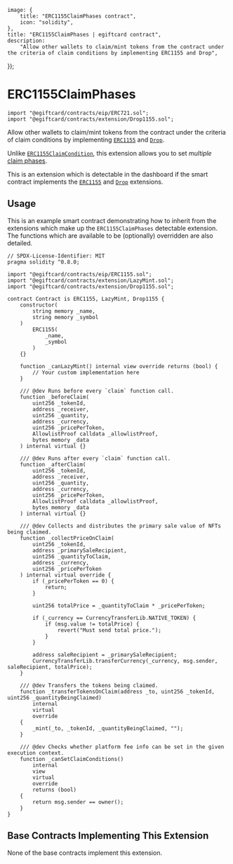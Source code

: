 
	image: {
		title: "ERC1155ClaimPhases contract",
		icon: "solidity",
	},
	title: "ERC1155ClaimPhases | egiftcard contract",
	description:
		"Allow other wallets to claim/mint tokens from the contract under the criteria of claim conditions by implementing ERC1155 and Drop",
});

# ERC1155ClaimPhases

```solidity
import "@egiftcard/contracts/eip/ERC721.sol";
import "@egiftcard/contracts/extension/Drop1155.sol";
```

Allow other wallets to claim/mint tokens from the contract under the criteria of claim conditions by
implementing [`ERC1155`](/contracts/build/extensions/erc-1155/ERC1155) and [`Drop`](/contracts/build/extensions/general/Drop).

Unlike [`ERC1155ClaimCondition`](/contracts/build/extensions/erc-1155/ERC1155ClaimConditions), this extension allows you to set _multiple_ [claim phases](/glossary/claim-phases).

This is an extension which is detectable in the dashboard if the smart contract implements the
[`ERC1155`](/contracts/build/extensions/erc-1155/ERC1155) and [`Drop`](/contracts/build/extensions/general/Drop) extensions.

<GithubButtonLink href="https://github.com/egiftcard/contracts/blob/main/contracts/extension/Drop1155.sol" />

## Usage

This is an example smart contract demonstrating how to inherit from the extensions which make up the `ERC1155ClaimPhases` detectable extension.
The functions which are available to be (optionally) overridden are also detailed.

```solidity
// SPDX-License-Identifier: MIT
pragma solidity ^0.8.0;

import "@egiftcard/contracts/eip/ERC1155.sol";
import "@egiftcard/contracts/extension/LazyMint.sol";
import "@egiftcard/contracts/extension/Drop1155.sol";

contract Contract is ERC1155, LazyMint, Drop1155 {
    constructor(
        string memory _name,
        string memory _symbol
    )
        ERC1155(
            _name,
            _symbol
        )
    {}

    function _canLazyMint() internal view override returns (bool) {
        // Your custom implementation here
    }

    /// @dev Runs before every `claim` function call.
    function _beforeClaim(
        uint256 _tokenId,
        address _receiver,
        uint256 _quantity,
        address _currency,
        uint256 _pricePerToken,
        AllowlistProof calldata _allowlistProof,
        bytes memory _data
    ) internal virtual {}

    /// @dev Runs after every `claim` function call.
    function _afterClaim(
        uint256 _tokenId,
        address _receiver,
        uint256 _quantity,
        address _currency,
        uint256 _pricePerToken,
        AllowlistProof calldata _allowlistProof,
        bytes memory _data
    ) internal virtual {}

    /// @dev Collects and distributes the primary sale value of NFTs being claimed.
    function _collectPriceOnClaim(
        uint256 _tokenId,
        address _primarySaleRecipient,
        uint256 _quantityToClaim,
        address _currency,
        uint256 _pricePerToken
    ) internal virtual override {
        if (_pricePerToken == 0) {
            return;
        }

        uint256 totalPrice = _quantityToClaim * _pricePerToken;

        if (_currency == CurrencyTransferLib.NATIVE_TOKEN) {
            if (msg.value != totalPrice) {
                revert("Must send total price.");
            }
        }

        address saleRecipient = _primarySaleRecipient;
        CurrencyTransferLib.transferCurrency(_currency, msg.sender, saleRecipient, totalPrice);
    }

    /// @dev Transfers the tokens being claimed.
    function _transferTokensOnClaim(address _to, uint256 _tokenId, uint256 _quantityBeingClaimed)
        internal
        virtual
        override
    {
        _mint(_to, _tokenId, _quantityBeingClaimed, "");
    }

    /// @dev Checks whether platform fee info can be set in the given execution context.
    function _canSetClaimConditions()
        internal
        view
        virtual
        override
        returns (bool)
    {
        return msg.sender == owner();
    }
}
```

## Base Contracts Implementing This Extension

None of the base contracts implement this extension.
